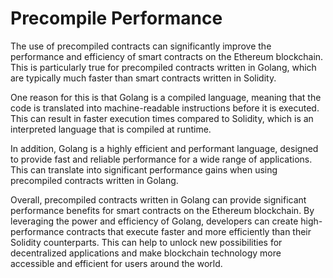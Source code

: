 # Precompile Performance

The use of precompiled contracts can significantly improve the 
performance and efficiency of smart contracts on the Ethereum blockchain. 
This is particularly true for precompiled contracts written in Golang, 
which are typically much faster than smart contracts written in Solidity.

One reason for this is that Golang is a compiled language, meaning that 
the code is translated into machine-readable instructions before it is 
executed. This can result in faster execution times compared to Solidity, 
which is an interpreted language that is compiled at runtime.

In addition, Golang is a highly efficient and performant language, 
designed to provide fast and reliable performance for a wide range 
of applications. This can translate into significant performance 
gains when using precompiled contracts written in Golang.

Overall, precompiled contracts written in Golang can provide significant 
performance benefits for smart contracts on the Ethereum blockchain. 
By leveraging the power and efficiency of Golang, developers can create 
high-performance contracts that execute faster and more efficiently 
than their Solidity counterparts. This can help to unlock new possibilities 
for decentralized applications and make blockchain technology more accessible 
and efficient for users around the world.